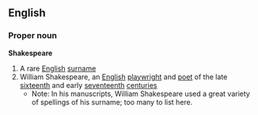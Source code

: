 ==English==
===Proper noun===
{{wikipedia}}
'''Shakespeare'''
#A rare [[English]] [[surname]]
#William Shakespeare, an [[English]] [[playwright]] and [[poet]] of the late [[sixteenth]] and early [[seventeenth]] [[centuries]]
#*Note: In his manuscripts, William Shakespeare used a great variety of spellings of his surname; too many to list here.